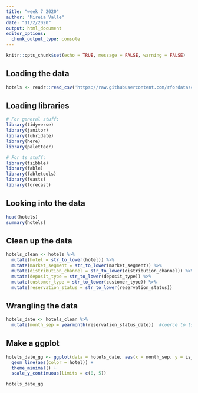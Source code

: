 ```yaml
---
title: "week 7 2020"
author: "Mireia Valle"
date: "11/2/2020"
output: html_document
editor_options: 
  chunk_output_type: console
---
```


```r
knitr::opts_chunk$set(echo = TRUE, message = FALSE, warning = FALSE)
```

## Loading the data
```r
hotels <- readr::read_csv('https://raw.githubusercontent.com/rfordatascience/tidytuesday/master/data/2020/2020-02-11/hotels.csv')
```
## Loading libraries
```r
# For general stuff:
library(tidyverse)
library(janitor)
library(lubridate)
library(here)
library(paletteer)

# For ts stuff: 
library(tsibble)
library(fable)
library(fabletools)
library(feasts)
library(forecast)
```
## Looking into the data
```r
head(hotels)
summary(hotels)
```
## Clean up the data
```r
hotels_clean <- hotels %>% 
  mutate(hotel = str_to_lower(hotel)) %>% 
  mutate(market_segment = str_to_lower(market_segment)) %>% 
  mutate(distribution_channel = str_to_lower(distribution_channel)) %>% 
  mutate(deposit_type = str_to_lower(deposit_type)) %>% 
  mutate(customer_type = str_to_lower(customer_type)) %>% 
  mutate(reservation_status = str_to_lower(reservation_status))
```
## Wrangling the data
```r
hotels_date <- hotels_clean %>% 
  mutate(month_sep = yearmonth(reservation_status_date))  #coerce to tsibble `yearmonth` format
```
## Make a ggplot

```r
hotels_date_gg <- ggplot(data = hotels_date, aes(x = month_sep, y = is_canceled, group = hotel)) +
  geom_line(aes(color = hotel)) +
  theme_minimal() +
  scale_y_continuous(limits = c(0, 5))

hotels_date_gg
```


